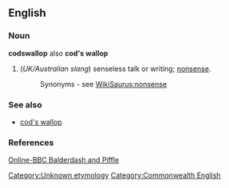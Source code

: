 ==English==
===Noun===
'''codswallop'''
also '''cod's wallop'''

#(''UK/Australian slang'') senseless talk or writing; [[nonsense]].
#:Synonyms - see [[WikiSaurus:nonsense]]

===See also===
*[[cod's wallop]]

===References===
[http://oed.com/bbcwords/codswallop-new.htmlOED Online-BBC Balderdash and Piffle]

[[Category:Unknown etymology]]
[[Category:Commonwealth English]]